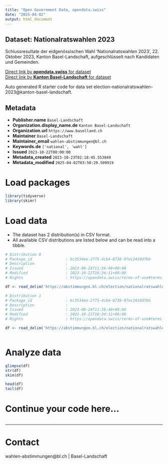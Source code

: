 ```yaml
---
title: "Open Government Data, opendata.swiss"
date: "2025-04-02"
output: html_document
---
```


## Dataset: Nationalratswahlen 2023

Schlussresultate der eidgenössischen Wahl 'Nationalratswahlen 2023', 22. Oktober 2023, Kanton Basel-Landschaft, aufgeschlüsselt nach Kandidaten und Gemeinden.

[Direct link by **opendata.swiss** for dataset](https://opendata.swiss/de/dataset/nationalratswahlen-2023)<br>
[Direct link by **Kanton Basel-Landschaft** for dataset](https://abstimmungen.bl.ch/election/nationalratswahlen-2023/data)

Auto generated R starter code for data set election-nationalratswahlen-2023@kanton-basel-landschaft.

## Metadata

- **Publisher.name** `Basel-Landschaft`
- **Organization.display_name.de** `Kanton Basel-Landschaft`
- **Organization.url** `https://www.baselland.ch`
- **Maintainer** `Basel-Landschaft`
- **Maintainer_email** `wahlen-abstimmungen@bl.ch`
- **Keywords.de** `['national', 'wahl']`
- **Issued** `2023-10-22T00:00:00`
- **Metadata_created** `2023-10-23T02:18:45.553849`
- **Metadata_modified** `2025-04-02T03:50:29.509919`


# Load packages

```r

library(tidyverse)
library(skimr)

```

# Load data

-   The dataset has 2 distribution(s) in CSV format.
-   All available CSV distributions are listed below and can be read into a tibble.

```r

# Distribution 0
# Package_id               : bc3534ee-2775-4cb4-8738-97ec2410d7bb
# Description              : 
# Issued                   : 2023-08-24T11:56:48+00:00
# Modified                 : 2023-10-22T16:34:11+00:00
# Rights                   : https://opendata.swiss/terms-of-use#terms_by

df <- read_delim('https://abstimmungen.bl.ch/election/nationalratswahlen-2023/data-csv')

# Distribution 1
# Package_id               : bc3534ee-2775-4cb4-8738-97ec2410d7bb
# Description              : 
# Issued                   : 2023-08-24T11:56:48+00:00
# Modified                 : 2023-10-22T16:34:11+00:00
# Rights                   : https://opendata.swiss/terms-of-use#terms_by

df <- read_delim('https://abstimmungen.bl.ch/election/nationalratswahlen-2023/data-parties-csv')



```

# Analyze data

```r

glimpse(df)
str(df)
skim(df)

head(df)
tail(df)

```

# Continue your code here...

```r

```

------------------------------------------------------------------------

# Contact

wahlen-abstimmungen@bl.ch | Basel-Landschaft
